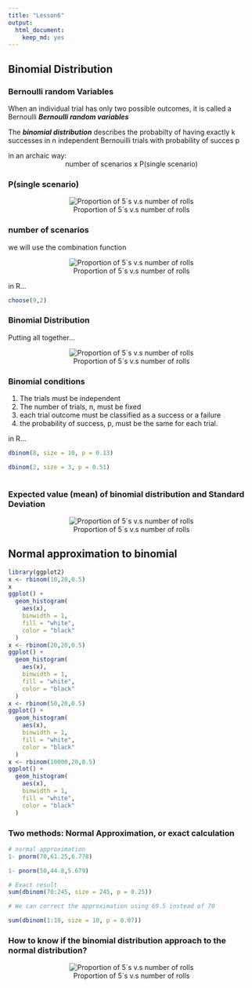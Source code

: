 ```yaml
---
title: "Lesson6"
output: 
  html_document: 
    keep_md: yes
---
```


## **Binomial Distribution**

### **Bernoulli random Variables**

When an individual trial has only two possible outcomes, it is called a Bernoulli ***Bernoulli random variables***

The ***binomial distribution*** describes the probabilty of having exactly k successes in n independent Bernouilli trials with probability of succes p

in an archaic way:
<center> 
 number of scenarios x P(single scenario)
</center>

### **P(single scenario)**
<center> 
![Proportion of 5´s v.s number of rolls](C:\Users\pablo\Desktop\Probability-and-Data-with-R\Images\bin.PNG)
</center>

### **number of scenarios**

we will use the combination function

<center> 
![Proportion of 5´s v.s number of rolls](C:\Users\pablo\Desktop\Probability-and-Data-with-R\Images\combi.PNG)
</center>

in R...
```r

choose(9,2)

```

### **Binomial Distribution**

Putting all together...

<center> 
![Proportion of 5´s v.s number of rolls](C:\Users\pablo\Desktop\Probability-and-Data-with-R\Images\ggg.PNG)
</center>

### **Binomial conditions**

1. The trials must be independent
2. The number of trials, n, must be fixed
3. each trial outcome must be classified as a success or a failure
4. the probability of success, p, must be the same for each trial.

in R...
```r

dbinom(8, size = 10, p = 0.13)

dbinom(2, size = 3, p = 0.51)



```

### **Expected value (mean) of binomial distribution and Standard Deviation**

<center> 
![Proportion of 5´s v.s number of rolls](C:\Users\pablo\Desktop\Probability-and-Data-with-R\Images\rrrr.PNG)
</center>

## **Normal approximation to binomial**

```r
library(ggplot2)
x <- rbinom(10,20,0.5)
x
ggplot() +
  geom_histogram(
    aes(x), 
    binwidth = 1, 
    fill = "white", 
    color = "black"
  )
x <- rbinom(20,20,0.5)
ggplot() +
  geom_histogram(
    aes(x), 
    binwidth = 1, 
    fill = "white", 
    color = "black"
  )
x <- rbinom(50,20,0.5)
ggplot() +
  geom_histogram(
    aes(x), 
    binwidth = 1, 
    fill = "white", 
    color = "black"
  )
x <- rbinom(10000,20,0.5)
ggplot() +
  geom_histogram(
    aes(x), 
    binwidth = 1, 
    fill = "white", 
    color = "black"
  )

```

### **Two methods: Normal Approximation, or exact calculation**

```r

# normal approximation
1- pnorm(70,61.25,6.778)

1- pnorm(50,44.8,5.679)

# Exact result
sum(dbinom(70:245, size = 245, p = 0.25))

# We can correct the approximation using 69.5 instead of 70

sum(dbinom(1:10, size = 10, p = 0.07))


```


### **How to know if the binomial distribution approach to the normal distribution?**

<center> 
![Proportion of 5´s v.s number of rolls](C:\Users\pablo\Desktop\Probability-and-Data-with-R\Images\ttt.PNG)
</center>


